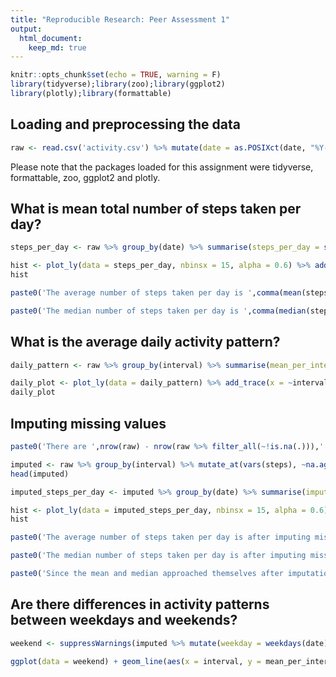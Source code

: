 ```yaml
---
title: "Reproducible Research: Peer Assessment 1"
output: 
  html_document:
    keep_md: true
---
```


```r
knitr::opts_chunk$set(echo = TRUE, warning = F)
library(tidyverse);library(zoo);library(ggplot2)
library(plotly);library(formattable)

```


## Loading and preprocessing the data
```r
raw <- read.csv('activity.csv') %>% mutate(date = as.POSIXct(date, "%Y-%m-$d"))
```
Please note that the packages loaded for this assignment were tidyverse, formattable, zoo, ggplot2 and plotly. 


## What is mean total number of steps taken per day?
```r
steps_per_day <- raw %>% group_by(date) %>% summarise(steps_per_day = sum(steps, na.rm = T))

hist <- plot_ly(data = steps_per_day, nbinsx = 15, alpha = 0.6) %>% add_histogram(x = ~steps_per_day) %>% layout(title = 'Histogram of the number of steps taken per day',yaxis = list(title = "Frequency"),xaxis = list(title = "Daily steps"))
hist

paste0('The average number of steps taken per day is ',comma(mean(steps_per_day$steps_per_day),1),'.')

paste0('The median number of steps taken per day is ',comma(median(steps_per_day$steps_per_day),0),'.')

```




## What is the average daily activity pattern?
```r
daily_pattern <- raw %>% group_by(interval) %>% summarise(mean_per_interval = mean(steps, na.rm = T))

daily_plot <- plot_ly(data = daily_pattern) %>% add_trace(x = ~interval, y = ~mean_per_interval, type = 'scatter', mode = 'lines',  hoverinfo = 'text', text = ~paste('<b>','</br> Interval: ','</b>',interval,'<b>','</br> Steps per interval: ','</b>', comma(mean_per_interval,1))) %>% layout(title = 'Mean steps per daily interval', yaxis = list(title = 'steps'), xaxis = list(title = 'interval'))
daily_plot
```




## Imputing missing values
```r
paste0('There are ',nrow(raw) - nrow(raw %>% filter_all(~!is.na(.))),' rows with missing data.')
```
```r
imputed <- raw %>% group_by(interval) %>% mutate_at(vars(steps), ~na.aggregate(.))
head(imputed)

```

```r

imputed_steps_per_day <- imputed %>% group_by(date) %>% summarise(imputed_steps_per_day = sum(steps, na.rm = T))

hist <- plot_ly(data = imputed_steps_per_day, nbinsx = 15, alpha = 0.6) %>% add_histogram(x = ~imputed_steps_per_day) %>% layout(title = 'Histogram of the number of steps taken per day',yaxis = list(title = "Frequency"),xaxis = list(title = "Daily steps"))
hist

paste0('The average number of steps taken per day is after imputing missing values is ',comma(mean(imputed_steps_per_day$imputed_steps_per_day),1),' while the unimputed average was ',comma(mean(steps_per_day$steps_per_day),1),'. This represents a difference of ',abs(comma(mean(steps_per_day$steps_per_day),1)-comma(mean(imputed_steps_per_day$imputed_steps_per_day),1)),' steps.')

paste0('The median number of steps taken per day is after imputing missing values is ',comma(median(imputed_steps_per_day$imputed_steps_per_day),1),' while the unimputed median was ',comma(median(steps_per_day$steps_per_day),1),'. This represents a difference of ',abs(comma(median(steps_per_day$steps_per_day),1)-comma(median(imputed_steps_per_day$imputed_steps_per_day),1)),' steps.')

paste0('Since the mean and median approached themselves after imputation, the resulting distribution is therefore less skewed (in fact not skewed at all since mean = median) than the raw set).')

```



## Are there differences in activity patterns between weekdays and weekends?
```r
weekend <- suppressWarnings(imputed %>% mutate(weekday = weekdays(date),weekend = as.factor(ifelse(weekday %in% c('Saturday','Sunday'), 'weekend', 'weekday')))) %>% group_by(interval,weekend) %>% summarise(mean_per_interval = mean(steps, na.rm = T))

ggplot(data = weekend) + geom_line(aes(x = interval, y = mean_per_interval, color = weekend), show.legend = F, size = 1.1) + facet_wrap(~weekend) + labs(title = 'Average steps per daily interval, weekend vs weekday', x = 'interval', y = 'steps')
```

